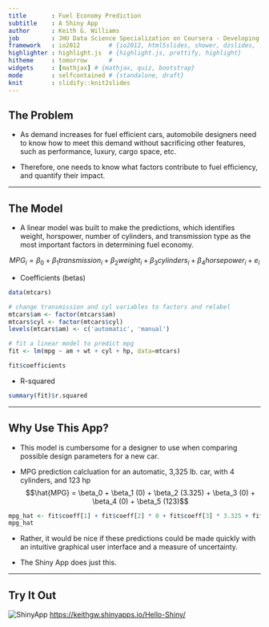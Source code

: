 ```yaml
---
title       : Fuel Economy Prediction
subtitle    : A Shiny App
author      : Keith G. Williams
job         : JHU Data Science Specialization on Coursera - Developing Data Products
framework   : io2012        # {io2012, html5slides, shower, dzslides, ...}
highlighter : highlight.js  # {highlight.js, prettify, highlight}
hitheme     : tomorrow      # 
widgets     : [mathjax] # {mathjax, quiz, bootstrap}
mode        : selfcontained # {standalone, draft}
knit        : slidify::knit2slides
---
```


## The Problem

- As demand increases for fuel efficient cars, automobile designers need to know how to meet this demand without sacrificing other features, such as performance, luxury, cargo space, etc.

- Therefore, one needs to know what factors contribute to fuel efficiency, and quantify their impact.

--- 

## The Model

- A linear model was built to make the predictions, which identifies weight, horspower, number of cylinders, and transmission type as the most important factors in determining fuel economy.

$$MPG_i = \beta_0 + \beta_1 transmission_i + \beta_2 weight_i + \beta_3 cylinders_i + \beta_4 horsepower_i + e_i$$

- Coefficients (betas)

```r
data(mtcars)

# change transmission and cyl variables to factors and relabel
mtcars$am <- factor(mtcars$am)
mtcars$cyl <- factor(mtcars$cyl)
levels(mtcars$am) <- c('automatic', 'manual')

# fit a linear model to predict mpg
fit <- lm(mpg ~ am + wt + cyl + hp, data=mtcars)

fit$coefficients
```

- R-squared

```r
summary(fit)$r.squared
```

---

## Why Use This App?

- This model is cumbersome for a designer to use when comparing possible design parameters for a new car.

- MPG prediction calcluation for an automatic, 3,325 lb. car, with 4 cylinders, and 123 hp
$$\hat{MPG} = \beta_0 + \beta_1 (0) + \beta_2 (3.325) + \beta_3 (0) + \beta_4 (0) + \beta_5 (123)$$
```r
mpg_hat <- fit$coeff[1] + fit$coeff[2] * 0 + fit$coeff[3] * 3.325 + fit$coeff[4] * 0 + fit$coeff[5] * 0 + fit$coeff[6] * 123
mpg_hat
```

- Rather, it would be nice if these predictions could be made quickly with an intuitive graphical user interface and a measure of uncertainty.

- The Shiny App does just this.

---

## Try It Out

![ShinyApp](hello-shiny.png "Inputs on Left, Prediction on Right")
[https://keithgw.shinyapps.io/Hello-Shiny/](https://keithgw.shinyapps.io/Hello-Shiny/)


